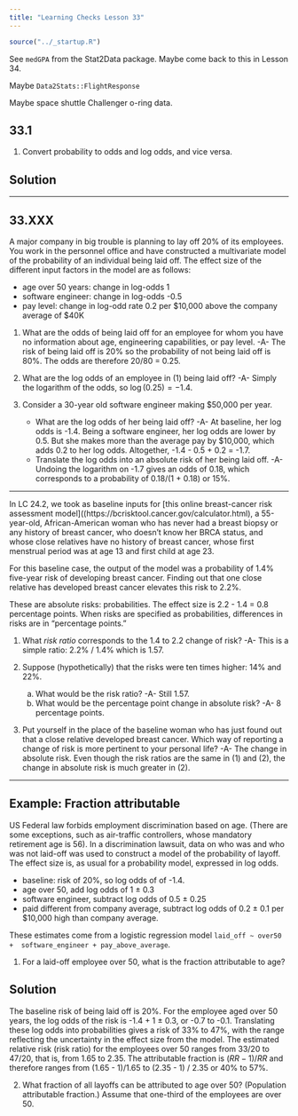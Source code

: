 ```yaml
---
title: "Learning Checks Lesson 33"
---
```


```r
source("../_startup.R")
```

See `medGPA` from the Stat2Data package. Maybe come back to this in Lesson 34.


Maybe `Data2Stats::FlightResponse`

Maybe space shuttle Challenger o-ring data.

## 33.1

1. Convert probability to odds and log odds, and vice versa.


::: {.callout-note}
## Solution

:::

--------

## 33.XXX

A major company in big trouble is planning to lay off 20% of its employees. You work in the personnel office and have constructed a multivariate model of the probability of an individual being laid off. The effect size of the different input factors in the model are as follows:

- age over 50 years: change in log-odds 1
- software engineer: change in log-odds -0.5
- pay level: change in log-odd rate 0.2 per $10,000 above the company average of $40K

1. What are the odds of being laid off for an employee for whom you have no information about age, engineering capabilities, or pay level. -A- The risk of being laid off is 20% so the probability of not being laid off is 80%. The odds are therefore 20/80 = 0.25.

2. What are the log odds of an employee in (1) being laid off? -A- Simply the logarithm of the odds, so $\log(0.25) = -1.4$. 

3. Consider a 30-year old software engineer making $50,000 per year. 
    - What are the log odds of her being laid off? -A- At baseline, her log odds is -1.4. Being a software engineer, her log odds are lower by 0.5. But she makes more than the average pay by $10,000, which adds 0.2  to her log odds. Altogether, -1.4 - 0.5 + 0.2  = -1.7.
    - Translate the log odds into an absolute risk of her being laid off. -A- Undoing the logarithm on -1.7 gives an odds of 0.18, which corresponds to a probability of 0.18/(1 + 0.18) or 15%. 

--------

In LC 24.2, we took as baseline inputs for [this online breast-cancer risk assessment model]((https://bcrisktool.cancer.gov/calculator.html),  a 55-year-old, African-American woman who has never had a breast biopsy or any history of breast cancer, who doesn't know her BRCA status, and whose close relatives have no history of breast cancer, whose first menstrual period was at age 13 and first child at age 23.  

For this baseline case, the output of the model was a probability of 1.4% five-year risk of developing breast cancer. Finding out that one close relative has developed breast cancer elevates this risk to 2.2%. 

These are absolute risks: probabilities. The effect size is 2.2 - 1.4 = 0.8 percentage points. When risks are specified as probabilities, differences in risks are in "percentage points."

1. What *risk ratio* corresponds to the 1.4 to 2.2 change of risk? -A- This  is a simple ratio: 2.2% / 1.4% which is 1.57.

2. Suppose (hypothetically) that the risks were ten times higher: 14% and 22%. 
    a. What would be the risk ratio? -A- Still 1.57.
    b. What would be the percentage point change in absolute risk? -A- 8 percentage points.

3. Put yourself in the place of the baseline woman who has just found out that a close relative developed breast cancer. Which way of reporting a change of risk is more pertinent to your personal life? -A- The change in absolute risk. Even though the risk ratios are the same in (1) and (2), the change in absolute  risk is much greater in (2).

--------

## Example: Fraction attributable

US Federal law forbids employment discrimination based on age. (There are some exceptions, such as air-traffic controllers, whose mandatory retirement age is 56). In a discrimination lawsuit, data on who was and who was not laid-off was used to construct a model of the probability of layoff. The effect size is, as usual for a probability model, expressed in log odds.

- baseline: risk of 20%, so log odds of of -1.4.
- age over 50, add log odds of 1 ± 0.3
- software engineer, subtract log odds of 0.5 ± 0.25
- paid different from company average, subtract log odds of 0.2 ± 0.1 per $10,000 high than company average.

These estimates come from a logistic regression model `laid_off ~ over50 +  software_engineer + pay_above_average`.

1. For a laid-off employee over 50, what is the fraction attributable to age?

::: {.callout-note} 
## Solution
The baseline risk of being laid off is 20%. For the employee aged over 50 years, the log odds of the risk is -1.4 + 1 ± 0.3, or -0.7 to -0.1. Translating these log odds into probabilities gives a risk of  33% to 47%, with the range reflecting the uncertainty in the  effect size from the model. The estimated relative risk (risk ratio) for the employees over 50 ranges from 33/20 to 47/20, that is, from 1.65 to 2.35. The attributable fraction is $(RR - 1) / RR$ and therefore ranges from (1.65 - 1)/1.65 to (2.35 - 1) / 2.35 or 40% to 57%. 
:::

2. What fraction of all layoffs can be attributed to age over 50? (Population attributable fraction.) Assume that one-third of the employees are over 50.



